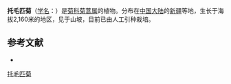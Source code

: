 {{Speciesbox
| name = 托毛匹菊
| status = 
| status_system = 
| image =
| genus = Tanacetum
| species = kaschgharicum
| authority = Krasch.
}}

'''托毛匹菊'''（[[学名|学名]]：{{lang|la|''Tanacetum kaschgharicum''}}）是[[菊科|菊科]][[菊蒿属|菊蒿属]]的植物。分布在[[中国大陆|中国大陆]]的[[新疆|新疆]]等地，生长于海拔2,160米的地区，见于山坡，目前已由人工引种栽培。

== 参考文献 ==
<div class="references-small">
* {{cite web| url =http://www.bioinfo.cn/db05/KmzwSpecies.php?action=view&id=4194| title =托毛匹菊| work =《中国高等植物数据库全库》| publisher =中国科学院微生物研究所| author =昆明植物研究所| accessdate =2009-02-25| deadurl =yes| archiveurl =https://web.archive.org/web/20160305002410/http://www.bioinfo.cn/db05/KmzwSpecies.php?action=view&id=4194| archivedate =2016-03-05}}
</div>

[[Category:菊蒿属|托毛匹菊]]


{{植物小作品}}